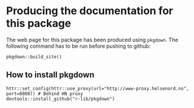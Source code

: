 # Producing the documentation for this package

The web page for this package has been produced using `pkgdown`. The following command has to be run before pushing to github:
```
pkgdown::build_site()
```


## How to install pkgdown

```
httr::set_config(httr::use_proxy(url="http://www-proxy.helsenord.no", port=8080)) # Behind HN proxy
devtools::install_github("r-lib/pkgdown")
```

